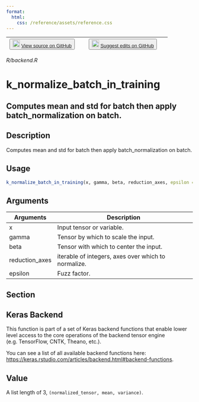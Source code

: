 ```yaml
---
format:
  html:
    css: /reference/assets/reference.css
---
```


| <button class="button"> ![](/reference/assets/GitHub-Mark-32px.png){width="20"} [View source on GitHub](https://github.com/rstudio/keras//blob/main/R/backend.R) </button> | <button class="button"> ![](/reference/assets/GitHub-Mark-32px.png){width="20"} [Suggest edits on GitHub](https://github.com/rstudio/keras//edit/main/R/backend.R) </button> |
|:------------------------------:|:--------------------------------------:|

*R/backend.R*

# k_normalize_batch_in_training

## Computes mean and std for batch then apply batch_normalization on batch.

## Description
Computes mean and std for batch then apply batch_normalization on batch. 


## Usage
```r
k_normalize_batch_in_training(x, gamma, beta, reduction_axes, epsilon = 0.001) 
```

## Arguments
|Arguments|Description|
|---|---|
| x | Input tensor or variable. |
| gamma | Tensor by which to scale the input. |
| beta | Tensor with which to center the input. |
| reduction_axes | iterable of integers, axes over which to normalize. |
| epsilon | Fuzz factor. |


## Section

## Keras Backend

This function is part of a set of Keras backend functions that enable lower level access to the core operations of the backend tensor engine (e.g. TensorFlow, CNTK, Theano, etc.). 

You can see a list of all available backend functions here: [https://keras.rstudio.com/articles/backend.html#backend-functions](https://keras.rstudio.com/articles/backend.html#backend-functions). 

## Value
A list length of 3, `(normalized_tensor, mean, variance)`. 




